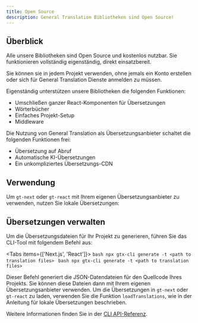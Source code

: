 ```yaml
---
title: Open Source
description: General Translation Bibliotheken sind Open Source!
---
```



## Überblick

Alle unsere Bibliotheken sind Open Source und kostenlos nutzbar. Sie funktionieren vollständig eigenständig, direkt einsatzbereit.

Sie können sie in jedem Projekt verwenden, ohne jemals ein Konto erstellen oder sich für General Translation Dienste anmelden zu müssen.

Eigenständig unterstützen unsere Bibliotheken die folgenden Funktionen:

- Umschließen ganzer React-Komponenten für Übersetzungen
- Wörterbücher
- Einfaches Projekt-Setup
- Middleware

Die Nutzung von General Translation als Übersetzungsanbieter schaltet die folgenden Funktionen frei:

- Übersetzung auf Abruf
- Automatische KI-Übersetzungen
- Ein unkompliziertes Übersetzungs-CDN

## Verwendung

Um `gt-next` oder `gt-react` mit Ihrem eigenen Übersetzungsanbieter zu verwenden, nutzen Sie lokale Übersetzungen:

<Cards>
  <Card
    title="Next.js"
    href="/docs/next/reference/local-tx"
  />
  <Card
    title="React"
    href="/docs/react/reference/local-tx"
  />
</Cards>

## Übersetzungen verwalten

Um die Übersetzungsdateien für Ihr Projekt zu generieren, führen Sie das CLI-Tool mit folgendem Befehl aus:

<Tabs items={['Next.js', 'React']}>
  <Tab value="Next.js">
    ```bash
    npx gtx-cli generate -t <path to translation files>
    ```
  </Tab>
  <Tab value="React">
    ```bash
    npx gtx-cli generate -t <path to translation files>
    ```
  </Tab>
</Tabs>

Dieser Befehl generiert die JSON-Datendateien für den Quellcode Ihres Projekts. 
Sie können diese Dateien dann mit Ihrem eigenen Übersetzungsanbieter verwenden.
Um die Übersetzungen in `gt-next` oder `gt-react` zu laden, verwenden Sie die Funktion `loadTranslations`, wie in
der Anleitung für lokale Übersetzungen beschrieben.

Weitere Informationen finden Sie in der [CLI API-Referenz](/docs/cli/generate).
